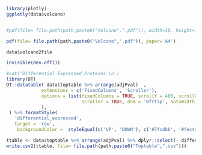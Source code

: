

```{r}
library(plotly)
ggplotly(data$volcano)


#pdf(file= file.path(path,paste0("Volcano",".pdf")), width=10, height=10, res=200, units="in")

pdf(file= file.path(path,paste0("Volcano",".pdf")), paper='A4')

data$volcano2file

invisible(dev.off())

#cat('Differential Expressed Proteins \n')
library(DT)
DT::datatable( data$toptable %>% arrange(adjPval)  ,
             extensions = c('FixedColumns', 'Scroller'),
             options = list(fixedColumns = TRUE, scrollY = 400, scrollX = TRUE,
                            scroller = TRUE, dom = 'Bfrtip', autoWidth = TRUE
             ),
 ) %>% formatStyle(
   'differential_expressed',
   target = 'row',
    backgroundColor =  styleEqual(c('UP', 'DOWN'), c('#7fcdbb', '#fec44f')))

ttable <- data$toptable %>% arrange(adjPval) %>% dplyr::select(- differential_expressed)
write.csv2(ttable, file= file.path(path,paste0("Toptable",".csv")))

```